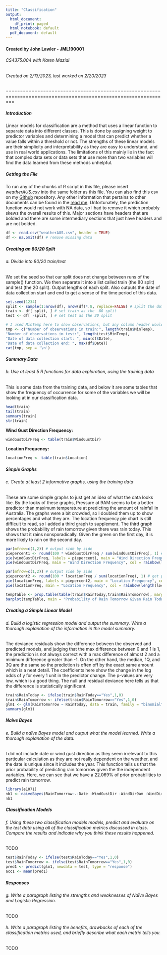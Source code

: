 ```yaml
---
title: "Classification"
output:
  html_document:
    df_print: paged
  html_notebook: default
  pdf_document: default
---
```

#### Created by John Lawler - JML190001
###### CS4375.004 with Karen Mazidi
###### Created on 2/13/2023, last worked on 2/20/2023

===============================================================================================================

##### **Introduction** 
Linear models for classification are a method that uses a linear function to separate data into different classes. This is done by assigning weight to predictor variables and determining a model that can predict whether a value falls within a threshold or not. The strengths of these linear models are their simplicity and interpretability as they are easy to understand, and use in real world applications. The limitations of this mainly lie in the fact that complex data sets or data sets that use more than two variables will find the data learned from these methods unhelpful.

##### **Getting the File**
To run any of the chunks of R script in this file, please insert *[weatherAUS.csv](https://www.kaggle.com/datasets/jsphyg/weather-dataset-rattle-package)* into the same folder as this file. You can also find this csv on my [Github](https://github.com/Billy-Budd/mensch-maschine/blob/main/blue-monday/weatherAUS.csv) repository. Any other information that pertains to other documents can be found in the [read me](https://github.com/Billy-Budd/mensch-maschine#readme). Unfortunately, the prediction function would not work with NA data, so I had to remove it which probably skews the overall results of this. Major sections have headers that are bolded and there are some intermediary sections that just have headers and are not bolded. 

```r
df <- read.csv("weatherAUS.csv", header = TRUE)
df <- na.omit(df) # remove missing data
```

##### **Creating an 80/20 Split**
###### a. Divide into 80/20 train/test
We set the seed so that our split does not change between runs of the sample() function. We then separate it into a list called train (the 80 split) and test (the 20 split). Output lengths of each split. Also outputs the date of data collection start and end to get a sense of the time period of this data. 
```r
set.seed(1234)
split <- sample(1:nrow(df), nrow(df)*.8, replace=FALSE) # split the data into 80/20 samples
train <- df[ split, ] # set train as the  80 split
test <- df[ -split, ] # set test as the 20 split

# I used MinTemp here to show observations, but any column header would be acceptable
tmp <- c("Number of observations in train:", length(train$MinTemp),
"Number of observations in test:", length(test$MinTemp),
"Date of data collection start: ", min(df$Date),
"Date of data collection end: ", max(df$Date))
cat(tmp, sep = '\n')
```

##### Summary Data
###### b. Use at least 5 R functions for data exploration, using the training data 
This is some data from the training data, and below it are some tables that show the frequency of occurrence for some of the variables we will be looking at in our classification data. 
```r
head(train)
tail(train)
summary(train)
str(train)
```

**Wind Gust Direction Frequency:**
```r
windGustDirFreq <- table(train$WindGustDir)
```
**Location Frequency:**
```r
locationFreq <- table(train$Location)
```

##### Simple Graphs
###### c. Create at least 2 informative graphs, using the training data
These are some simple graphs to just get an idea of what the data looks like. By the looks of these graphs, Pressure at 9AM seems to be a better predictor than maximum temperature at predicting the amount of rainfall in Australia. The graphs were a bit crowded, so I doubled them up to show percentages and what they are. The location frequency pie chart is still difficult to read, so I added a third graph to supplement. The third graph shows the probability of rain tomorrow given there was rain today. This shows that it rains nonsporadically. Given the green on the first day, it is more likely to rain on the second day. 
```r
par(mfrow=c(1,2)) # output side by side
piepercent1 <- round(100 * windGustDirFreq / sum(windGustDirFreq), 1) # get percents for graph 1
pie(windGustDirFreq, labels = piepercent1, main = "Wind Direction Frequency", col = rainbow(length(windGustDirFreq))) # percent graph 1
pie(windGustDirFreq, main = "Wind Direction Frequency", col = rainbow(length(windGustDirFreq))) # labeled graph 1

par(mfrow=c(1,2)) # output side by side
piepercent2 <- round(100 * locationFreq / sum(locationFreq), 1) # get percents for graph 2
pie(locationFreq, labels = piepercent2, main = "Location Frequency", col = rainbow(length(locationFreq))) # percent graph 2
pie(locationFreq, main = "Location Frequency", col = rainbow(length(locationFreq))) # percent graph 2

tempTable <- prop.table(table(train$RainToday,train$RainTomorrow), margin = 1) # create a table for bar plot
barplot(tempTable, main = "Probability of Rain Tomorrow Given Rain Today", xlab = "Rain Today", ylab = "Probability of Rain Tomorrow", legend.text = rownames(tempTable), col = rainbow(length(tempTable))) # create bar plot
```

##### **Creating a Simple Linear Model**
###### d. Build a logistic regression model and output the summary. Write a thorough explanation of the information in the model summary.
The deviance residuals show the difference between the observed and predicted models, and judging that the max difference between 0 and 1 is 1, the prediction is not always correct with a max difference of almost 2 and a minimum difference greater than -1. On the other hand, the median, 1Q, and 3Q are the same so the prediction is often off by the exact same amount which is a neat detail. The coefficients here show the change in the log odds of y for every 1 unit in the predictor change. The p-values are very low, which is a good thing. The null and residual deviance here tells us that the difference is statistically significant. 
```r
train$RainToday <- ifelse(train$RainToday=="Yes",1,0)
train$RainTomorrow <- ifelse(train$RainTomorrow=="Yes",1,0)
glm1 <- glm(RainTomorrow ~ RainToday, data = train, family = "binomial", maxit = 400) # create logistic regression model
summary(glm1)
```
##### **Naive Bayes**
###### e. Build a naïve Bayes model and output what the model learned. Write a thorough explanation of the data.
I did not include date or wind gust direction as they seem irrelevant to this particular calculation as they are not really dependent on the weather, and the date is unique since it includes the year. This function tells us that the prior probability of predicting rain tomorrow given the the independent variables. Here, we can see that we have a 22.069% of prior probabilities to predict rain tomorrow. 
```r
library(e1071)
nb1 <- naiveBayes(RainTomorrow~.-Date -WindGustDir -WindDir9am -WindDir3pm, data = train)
nb1
```

##### **Classification Models**
###### f. Using these two classification models models, predict and evaluate on the test data using all of the classification metrics discussed in class. Compare the results and indicate why you think these results happened.
TODO
```r
test$RainToday <- ifelse(test$RainToday=="Yes",1,0)
test$RainTomorrow <- ifelse(test$RainTomorrow=="Yes",1,0)
pred1 <- predict(glm1, newdata = test, type = "response")
acc1 <- mean(pred1)
```
##### **Responses**
###### g. Write a paragraph listing the strengths and weaknesses of Naïve Bayes and Logistic Regression.
TODO

###### h. Write a paragraph listing the benefits, drawbacks of each of the classification metrics used, and briefly describe what each metric tells you.
TODO
